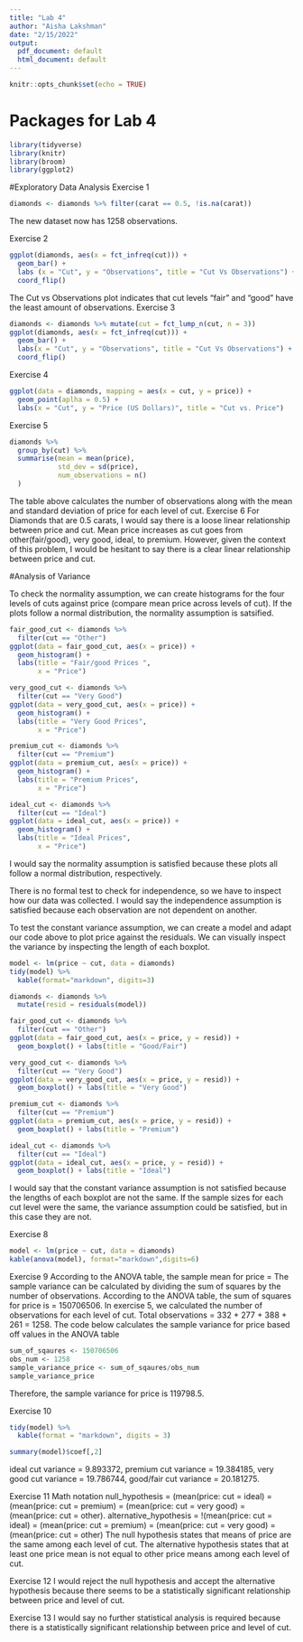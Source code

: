 ```yaml
---
title: "Lab 4"
author: "Aisha Lakshman"
date: "2/15/2022"
output:
  pdf_document: default
  html_document: default
---
```


```r
knitr::opts_chunk$set(echo = TRUE)
```



# Packages for Lab 4
```r
library(tidyverse)
library(knitr)
library(broom)
library(ggplot2)
```

#Exploratory Data Analysis
Exercise 1
```r
diamonds <- diamonds %>% filter(carat == 0.5, !is.na(carat))
```
The new dataset now has 1258 observations. 

Exercise 2 
```r
ggplot(diamonds, aes(x = fct_infreq(cut))) + 
  geom_bar() + 
  labs (x = "Cut", y = "Observations", title = "Cut Vs Observations") +
  coord_flip()
```
The Cut vs Observations plot indicates that cut levels "fair" and "good" have the least amount of observations. 
Exercise 3
```r
diamonds <- diamonds %>% mutate(cut = fct_lump_n(cut, n = 3))
ggplot(diamonds, aes(x = fct_infreq(cut))) + 
  geom_bar() + 
  labs(x = "Cut", y = "Observations", title = "Cut Vs Observations") +
  coord_flip()
```
Exercise 4
```r
ggplot(data = diamonds, mapping = aes(x = cut, y = price)) +
  geom_point(aplha = 0.5) +
  labs(x = "Cut", y = "Price (US Dollars)", title = "Cut vs. Price")
```
Exercise 5
```r
diamonds %>%
  group_by(cut) %>% 
  summarise(mean = mean(price),
            std_dev = sd(price),
            num_observations = n()
  )
```
The table above calculates the number of observations along with the mean and standard deviation of price for each level of cut.
Exercise 6
For Diamonds that are 0.5 carats, I would say there is a loose linear relationship between price and cut. Mean price increases as cut goes from other(fair/good), very good, ideal, to premium. However, given the context of this problem, I would be hesitant to say there is a clear linear relationship between price and cut.

#Analysis of Variance

To check the normality assumption, we can create histograms for the four levels of cuts
against price (compare mean price across levels of cut). If the plots follow a normal distribution, the normality assumption is satsified. 
```r
fair_good_cut <- diamonds %>%
  filter(cut == "Other")
ggplot(data = fair_good_cut, aes(x = price)) +
  geom_histogram() +
  labs(title = "Fair/good Prices ",
       x = "Price")

very_good_cut <- diamonds %>%
  filter(cut == "Very Good")
ggplot(data = very_good_cut, aes(x = price)) +
  geom_histogram() +
  labs(title = "Very Good Prices",
       x = "Price")

premium_cut <- diamonds %>%
  filter(cut == "Premium")
ggplot(data = premium_cut, aes(x = price)) +
  geom_histogram() +
  labs(title = "Premium Prices",
       x = "Price")

ideal_cut <- diamonds %>%
  filter(cut == "Ideal")
ggplot(data = ideal_cut, aes(x = price)) +
  geom_histogram() +
  labs(title = "Ideal Prices",
       x = "Price")

```
 I would say the normality assumption is satisfied because these plots all follow a normal distribution, respectively.

There is no formal test to check for independence, so we have to inspect how our data was collected. I would say the independence assumption is satisfied because each observation are not dependent on another.

To test the constant variance assumption, we can create a model and adapt our code above to plot price against the residuals. We can visually inspect the variance by inspecting the length of each boxplot.   
```r
model <- lm(price ~ cut, data = diamonds)
tidy(model) %>% 
  kable(format="markdown", digits=3)

diamonds <- diamonds %>% 
  mutate(resid = residuals(model))

fair_good_cut <- diamonds %>%
  filter(cut == "Other")
ggplot(data = fair_good_cut, aes(x = price, y = resid)) +
  geom_boxplot() + labs(title = "Good/Fair")

very_good_cut <- diamonds %>%
  filter(cut == "Very Good")
ggplot(data = very_good_cut, aes(x = price, y = resid)) +
  geom_boxplot() + labs(title = "Very Good")

premium_cut <- diamonds %>%
  filter(cut == "Premium")
ggplot(data = premium_cut, aes(x = price, y = resid)) +
  geom_boxplot() + labs(title = "Premium")

ideal_cut <- diamonds %>%
  filter(cut == "Ideal")
ggplot(data = ideal_cut, aes(x = price, y = resid)) +
  geom_boxplot() + labs(title = "Ideal")


```
I would say that the constant variance assumption is not satisfied because the lengths of each boxplot are not the same. If the sample sizes for each cut level were the same, the variance assumption could be satisfied, but in this case they are not. 

Exercise 8
```r
model <- lm(price ~ cut, data = diamonds)
kable(anova(model), format="markdown",digits=6)
```
Exercise 9
According to the ANOVA table, the sample mean for price = 
The sample variance can be calculated by dividing the sum of squares by the number of observations. According to the ANOVA table, the sum of squares for price is  = 150706506. In exercise 5, we calculated the number of observations for each level of cut. Total observations = 332 + 277 + 388 + 261 = 1258. The code below calculates the sample variance for price based off values in the ANOVA table 

```r
sum_of_sqaures <- 150706506
obs_num <- 1258
sample_variance_price <- sum_of_sqaures/obs_num
sample_variance_price
```
Therefore, the sample variance for price is 119798.5. 

Exercise 10
```r
tidy(model) %>% 
  kable(format = "markdown", digits = 3)

summary(model)$coef[,2]
```
ideal cut variance = 9.893372, premium cut variance = 19.384185, very good cut variance = 19.786744, good/fair cut variance = 20.181275. 

Exercise 11
Math notation 
null_hypothesis = (mean(price: cut = ideal) = (mean(price: cut = premium) = (mean(price: cut = very good) = (mean(price: cut = other).
alternative_hypothesis = !(mean(price: cut = ideal) = (mean(price: cut = premium) = (mean(price: cut = very good) = (mean(price: cut = other)
The null hypothesis states that means of price are the same among each level of cut. 
The alternative hypothesis states that at least one price mean is not equal to other price means among each level of cut.

Exercise 12
I would reject the null hypothesis and accept the alternative hypothesis because there seems to be a statistically significant relationship between price and level of cut. 

Exercise 13
I would say no further statistical analysis is required because there is a statistically significant relationship between price and level of cut. 






